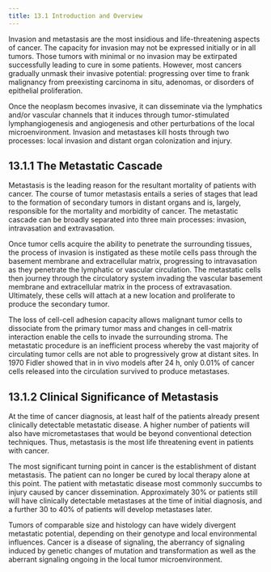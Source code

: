 ```yaml
---
title: 13.1 Introduction and Overview
---
```



Invasion and metastasis are the most insidious and life-threatening aspects of cancer. The capacity for invasion may not be expressed initially or in all tumors. Those tumors with minimal or no invasion may be extirpated successfully leading to cure in some patients. However, most cancers gradually unmask their invasive potential: progressing over time to frank malignancy from preexisting carcinoma in situ, adenomas, or disorders of epithelial proliferation.

Once the neoplasm becomes invasive, it can disseminate via the lymphatics and/or vascular channels that it induces through tumor-stimulated lymphangiogenesis and angiogenesis and other perturbations of the local microenvironment. Invasion and metastases kill hosts through two processes: local invasion and distant organ colonization and injury.

## 13.1.1 The Metastatic Cascade

Metastasis is the leading reason for the resultant mortality of patients with cancer. The course of tumor metastasis entails a series of stages that lead to the formation of secondary tumors in distant organs and is, largely, responsible for the mortality and morbidity of cancer. The metastatic cascade can be broadly separated into three main processes: invasion, intravasation and extravasation.

Once tumor cells acquire the ability to penetrate the surrounding tissues, the process of invasion is instigated as these motile cells pass through the basement membrane and extracellular matrix, progressing to intravasation as they penetrate the lymphatic or vascular circulation. The metastatic cells then journey through the circulatory system invading the vascular basement membrane and extracellular matrix in the process of extravasation. Ultimately, these cells will attach at a new location and proliferate to produce the secondary tumor.

The loss of cell-cell adhesion capacity allows malignant tumor cells to dissociate from the primary tumor mass and changes in cell-matrix interaction enable the cells to invade the surrounding stroma. The metastatic procedure is an inefficient process whereby the vast majority of circulating tumor cells are not able to progressively grow at distant sites. In 1970 Fidler showed that in in vivo models after 24 h, only 0.01% of cancer cells released into the circulation survived to produce metastases.

## 13.1.2 Clinical Significance of Metastasis

At the time of cancer diagnosis, at least half of the patients already present clinically detectable metastatic disease. A higher number of patients will also have micrometastases that would be beyond conventional detection techniques. Thus, metastasis is the most life threatening event in patients with cancer.

The most significant turning point in cancer is the establishment of distant metastasis. The patient can no longer be cured by local therapy alone at this point. The patient with metastatic disease most commonly succumbs to injury caused by cancer dissemination. Approximately 30% or patients still will have clinically detectable metastases at the time of initial diagnosis, and a further 30 to 40% of patients will develop metastases later.

Tumors of comparable size and histology can have widely divergent metastatic potential, depending on their genotype and local environmental influences. Cancer is a disease of signaling, the aberrancy of signaling induced by genetic changes of mutation and transformation as well as the aberrant signaling ongoing in the local tumor microenvironment.
